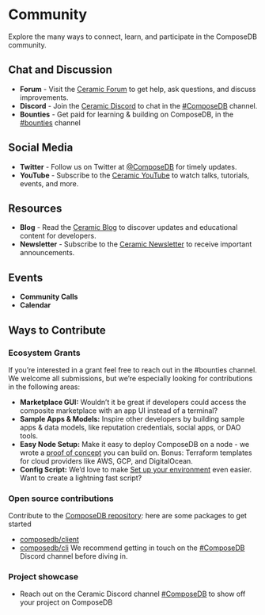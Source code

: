 

# Community
Explore the many ways to connect, learn, and participate in the ComposeDB community.

## Chat and Discussion
- **Forum** - Visit the [Ceramic Forum](https://forum.ceramic.network) to get help, ask questions, and discuss improvements.
- **Discord** - Join the [Ceramic Discord](https://chat.ceramic.network) to chat in the [#ComposeDB](https://discord.gg/6FCS44YDBs) channel.
- **Bounties** - Get paid for learning & building on ComposeDB, in the [#bounties](https://discord.com/channels/682786569857662976/1040706471689732096/1040719165268426924) channel

## Social Media
- **Twitter** - Follow us on Twitter at [@ComposeDB](https://twitter.com/composedb) for timely updates.
- **YouTube** - Subscribe to the [Ceramic YouTube](https://link.co) to watch talks, tutorials, events, and more.

## Resources
- **Blog** - Read the [Ceramic Blog](https://blog.ceramic.network) to discover updates and educational content for developers.
- **Newsletter** - Subscribe to the [Ceramic Newsletter](https://blog.ceramic.network/members/#subscribe) to receive important announcements.

## Events
- **Community Calls**
- **Calendar**

## Ways to Contribute
### Ecosystem Grants
If you’re interested in a grant feel free to reach out in the #bounties channel. We welcome all submissions, but we’re especially looking for contributions in the following areas:

- **Marketplace GUI:** Wouldn’t it be great if developers could access the composite marketplace with an app UI instead of a terminal?
- **Sample Apps & Models:** Inspire other developers by building sample apps & data models, like reputation credentials, social apps, or DAO tools.
- **Easy Node Setup:** Make it easy to deploy ComposeDB on a node - we wrote a [proof of concept](https://github.com/ceramicstudio/ceramic-infra-poc) you can build on. Bonus: Terraform templates for cloud providers like AWS, GCP, and DigitalOcean.
- **Config Script:** We’d love to make [Set up your environment](./set-up-your-environment.mdx) even easier. Want to create a lightning fast script?

### **Open source contributions**
Contribute to the [ComposeDB repository](https://github.com/ceramicstudio/js-composedb): here are some packages to get started
- [composedb/client](https://github.com/ceramicstudio/js-composedb/tree/main/packages/client)
- [composedb/cli](https://github.com/ceramicstudio/js-composedb/tree/main/packages/cli)
We recommend getting in touch on the [#ComposeDB](https://discord.gg/6FCS44YDBs) Discord channel before diving in.

### **Project showcase**
- Reach out on the Ceramic Discord channel [#ComposeDB](https://discord.gg/6FCS44YDBs) to show off your project on ComposeDB
